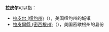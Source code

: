 '''拉皮尔'''可以指：
* [[拉皮尔_(纽约州)|拉皮尔 (纽约州)]]（{{lang|en|Lapeer}}），美国纽约州的城镇
* [[拉皮爾縣_(密西根州)|拉皮爾縣 (密西根州)]]（{{lang|en|Lapeer}}），美国密歇根州的县份

{{disambig|cat=三字地名消歧义}}